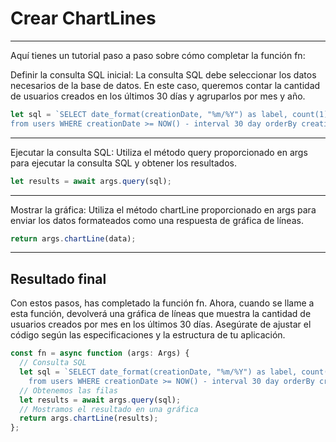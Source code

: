 # Crear ChartLines

---

Aquí tienes un tutorial paso a paso sobre cómo completar la función fn:

Definir la consulta SQL inicial: La consulta SQL debe seleccionar los datos necesarios de la base de datos. En este caso, queremos contar la cantidad de usuarios creados en los últimos 30 días y agruparlos por mes y año.

```ts
let sql = `SELECT date_format(creationDate, "%m/%Y") as label, count(1) as conteo
from users WHERE creationDate >= NOW() - interval 30 day orderBy creationDate ASC`;
```

---

Ejecutar la consulta SQL: Utiliza el método query proporcionado en args para ejecutar la consulta SQL y obtener los resultados.

```ts
let results = await args.query(sql);
```

---

Mostrar la gráfica: Utiliza el método chartLine proporcionado en args para enviar los datos formateados como una respuesta de gráfica de líneas.

```ts
return args.chartLine(data);
```

---

## Resultado final

Con estos pasos, has completado la función fn. Ahora, cuando se llame a esta función, devolverá una gráfica de líneas que muestra la cantidad de usuarios creados por mes en los últimos 30 días. Asegúrate de ajustar el código según las especificaciones y la estructura de tu aplicación.

```ts
const fn = async function (args: Args) {
  // Consulta SQL
  let sql = `SELECT date_format(creationDate, "%m/%Y") as label, count(1) as conteo
    from users WHERE creationDate >= NOW() - interval 30 day orderBy creationDate ASC`;
  // Obtenemos las filas
  let results = await args.query(sql);
  // Mostramos el resultado en una gráfica
  return args.chartLine(results);
};
```
